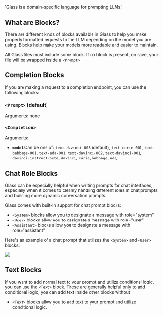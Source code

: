 

  'Glass is a domain-specific language for prompting LLMs.'

## What are Blocks?

There are different kinds of blocks available in Glass to help you make properly formatted requests to the LLM depending on the model you are using. Blocks help make your models more readable and easier to maintain.

All Glass files must include some block. If no block is present, on save, your file will be wrapped inside a `<Prompt>`

## Completion Blocks

If you are making a request to a completion endpoint, you can use the following blocks:

### `<Prompt>` (default)

Arguments: none

### `<Completion>`

Arguments:

- **`model`**.Can be one of: `text-davinci-003` (default),
  `text-curie-001`,
  `text-babbage-001`,
  `text-ada-001`,
  `text-davinci-002`,
  `text-davinci-001`,
  `davinci-instruct-beta`,
  `davinci`,
  `curie`,
  `babbage`,
  `ada`,

## Chat Role Blocks

Glass can be especially helpful when writing prompts for chat interfaces, especially when it comes to cleanly handling different roles in chat prompts and building more dynamic conversation prompts.

Glass comes with built-in support for chat prompt blocks:

- `<System>` blocks allow you to designate a message with role="system"
- `<User>` blocks allow you to designate a message with role="user"
- `<Assistant>` blocks allow you to designate a message with role="assistant"

Here's an example of a chat prompt that utilizes the `<System>` and `<User>` blocks:

<Image src={chat} />

## Text Blocks

If you want to add normal text to your prompt and utilize [conditional logic](/logic), you can use the `<Text>` block. These are generally helpful only to add conditional logic, you can add text inside other blocks without

- `<Text>` blocks allow you to add text to your prompt and utilize conditional logic.
